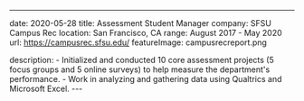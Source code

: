 ---
date: 2020-05-28
title: Assessment Student Manager
company: SFSU Campus Rec
location: San Francisco, CA
range: August 2017 - May 2020
url: https://campusrec.sfsu.edu/
featureImage: campusrecreport.png

description:
    - Initialized and conducted 10 core assessment projects (5 focus groups and 5 online surveys) to help measure the department's performance.
    - Work in analyzing and gathering data using Qualtrics and Microsoft Excel.
        ---